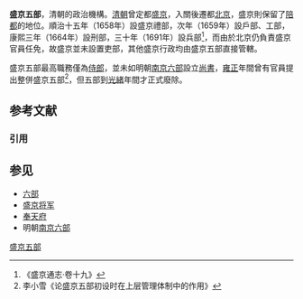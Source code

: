 {{需要专家关注|subject=历史}} 

'''盛京五部'''，清朝的政治機構。[[清朝|清朝]]曾定都[[盛京城|盛京]]，入關後遷都[[北京|北京]]，盛京則保留了[[陪都|陪都]]的地位。順治十五年（1658年）設盛京禮部，次年（1659年）設戶部、工部，康熙三年（1664年）設刑部，三十年（1691年）設兵部<ref>《盛京通志·卷十九》</ref>，而由於北京仍負責盛京官員任免，故盛京並未設置吏部，其他盛京行政均由盛京五部直接管轄。

盛京五部最高職務僅為[[侍郎|侍郎]]，並未如明朝[[南京六部|南京六部]]設立[[尚書_(官職)|尚書]]，[[雍正|雍正]]年間曾有官員提出整併盛京五部<ref>李小雪《论盛京五部初设时在上层管理体制中的作用》</ref>，但五部到[[光緒|光緒]]年間才正式廢除。

== 参考文献 ==
=== 引用 ===
{{Reflist}}

== 参见 ==
{{Portal box|中国|历史|東北}}
* [[六部|六部]]
* [[盛京将军|盛京将军]]
* [[奉天府|奉天府]]
* 明朝[[南京六部|南京六部]]
{{中國歷史小作品}}
{{清朝中央官制}}

[[Category:盛京五部|]]